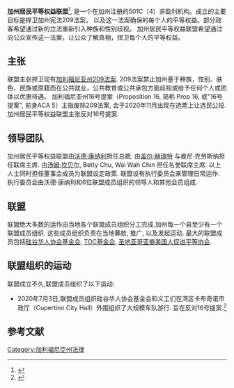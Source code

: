 {{Multiple issues|
{{Copy edit|time=2020-07-10T22:58:59+00:00}}
{{Refimprove|time=2020-07-10T22:58:59+00:00}}
{{Orphan|time=2020-07-10T23:00:23+00:00}}
}}
'''加州居民平等权益联盟 '''{{lang-en|Californians for Equal Rights}}<ref>{{Cite web |title=加州居民平等权益联盟网站 Californians for Equal Rights (CFER) Home Page |url=https://californiansforequalrights.org/ |accessdate=2020-07-10 |archive-date=2020-06-27 |archive-url=https://web.archive.org/web/20200627134215/https://californiansforequalrights.org/ |dead-url=no }}</ref>, 是一个在加州注册的501C（4）非盈利机构。成立的主要目标是捍卫加州宪法209法案， 以及这一法案确保的每个人的平等权益。部分政客希望通过新的立法重新引入种族和性别歧视。 加州居民平等权益联盟希望通过向公众宣传这一法案，让公众了解真相，捍卫每个人的平等权益。

== 主张 ==
联盟主张捍卫现有[[加利福尼亚州209法案|加利福尼亚州209法案]]. 209法案禁止加州基于种族，性别、肤色、民族或原籍而在公共就业，公共教育或公共承包方面歧视或给予任何个人或团体以优惠待遇。 加利福尼亚州16号提案（Proposition 16, 简称 Prop 16, 或"16号提案", 前身ACA 5）主指废除209法案, 会于2020年11月出现在选票上让选民公投. 加州居民平等权益联盟主张反对16号提案.

== 领导团队 ==
加州居民平等权益联盟由[[沃德·康纳利|沃德·康纳利]]担任总裁. 由[[盖尔·赫瑞特|盖尔·赫瑞特]] 与曼尼·克劳斯纳担任联席主席. 由[[汤姆·坎贝尔|汤姆·坎贝尔]], Betty Chu, Wai Wah Chin 担任名誉联席主席. 以上人士同时担任董事会成员为联盟设定政策. 联盟设有执行委员会来管理日常运作. 执行委员会由沃德·康纳利和6位联盟成员组织的领导人和其他会员组成.

== 联盟 ==
联盟绝大多数的运作由当地各个联盟成员组织分工完成.加州每一个县至少有一个联盟成员组织. 这些成员组织负责在当地募款, 推广, 以及发起运动. 最大的联盟成员包括[[硅谷华人协会基金会|硅谷华人协会基金会]], [[TOC基金会|TOC基金会]], [[圣地亚哥亚裔美国人促进平等协会|圣地亚哥亚裔美国人促进平等协会]].

== 联盟组织的运动 ==
联盟成立不久,联盟成员组织了以下运动:
*2020年7月3日,联盟成员组织硅谷华人协会基金会和义工们在湾区卡布奇诺市政厅（Cupertino City Hall）外围组织了大规模车队游行. 旨在反对16号提案.<ref>{{Cite web|title=加州第16号提案：华裔的牌局还是全美的赌场？|url=https://www.voachinese.com/a/ca-chinese-against-prop-16-20200809/5536339.html|accessdate=2020-08-11|archive-date=2020-08-11|archive-url=https://web.archive.org/web/20200811104104/https://www.voachinese.com/a/ca-chinese-against-prop-16-20200809/5536339.html|dead-url=no}}</ref>

== 参考文献 ==
{{Reflist}}

{{VOA}}

[[Category:加利福尼亞州法律|Category:加利福尼亞州法律]]
